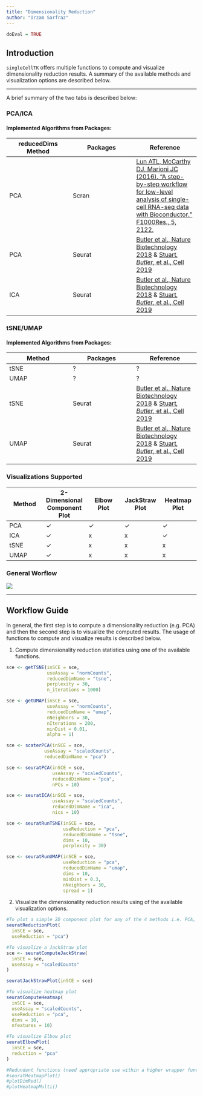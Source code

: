 ```yaml
---
title: "Dimensionality Reduction"
author: "Irzam Sarfraz"
---
```

```r
doEval = TRUE
```
## Introduction
`singleCellTK` offers multiple functions to compute and visualize dimensionality reduction results.
A summary of the available methods and visualization options are described below.

---

A brief summary of the two tabs is described below:

### PCA/ICA
#### Implemented Algorithms from Packages:
|reducedDims Method|Packages|Reference|
|---|---|---| 
| PCA | Scran  | [Lun ATL, McCarthy DJ, Marioni JC (2016). “A step-by-step workflow for low-level analysis of single-cell RNA-seq data with Bioconductor.” F1000Res., 5, 2122.](https://doi.org/10.12688/f1000research.9501.2) |
| PCA | Seurat | [Butler et al., Nature Biotechnology 2018](https://www.nature.com/articles/nbt.4096) & [Stuart*, Butler*, et al., Cell 2019](https://www.cell.com/cell/fulltext/S0092-8674(19)30559-8) |
| ICA | Seurat | [Butler et al., Nature Biotechnology 2018](https://www.nature.com/articles/nbt.4096) & [Stuart*, Butler*, et al., Cell 2019](https://www.cell.com/cell/fulltext/S0092-8674(19)30559-8) |

### tSNE/UMAP
#### Implemented Algorithms from Packages:
|Method|Packages|Reference|
|---|---|---| 
| tSNE | ?  | ? |
| UMAP | ?  | ? |
| tSNE | Seurat | [Butler et al., Nature Biotechnology 2018](https://www.nature.com/articles/nbt.4096) & [Stuart*, Butler*, et al., Cell 2019](https://www.cell.com/cell/fulltext/S0092-8674(19)30559-8) |
| UMAP | Seurat | [Butler et al., Nature Biotechnology 2018](https://www.nature.com/articles/nbt.4096) & [Stuart*, Butler*, et al., Cell 2019](https://www.cell.com/cell/fulltext/S0092-8674(19)30559-8) |

### Visualizations Supported
| Method | 2-Dimensional Component Plot | Elbow Plot | JackStraw Plot | Heatmap Plot |
|---|---|---|---|---|
|PCA| $\checkmark$ | $\checkmark$ | $\checkmark$ | $\checkmark$ |
|ICA| $\checkmark$ |x|x|$\checkmark$|
|tSNE| $\checkmark$ |x|x|x|
|UMAP| $\checkmark$ |x|x|x|

### General Worflow
![](ui_screenshots/dimensionality_reduction/dr_workflow.png)

---

## Workflow Guide
In general, the first step is to compute a dimensionality reduction (e.g. PCA) and then the second
step is to visualize the computed results. The usage of functions to compute and visualize 
results is described below.

1. Compute dimensionality reduction statistics using one of the available functions.
```r
sce <- getTSNE(inSCE = sce,
               useAssay = "normCounts",
               reducedDimName = "tsne",
               perplexity = 30,
               n_iterations = 1000)

sce <- getUMAP(inSCE = sce,
               useAssay = "normCounts",
               reducedDimName = "umap",
               nNeighbors = 30,
               nIterations = 200,
               minDist = 0.01,
               alpha = 1)

sce <- scaterPCA(inSCE = sce,
              useAssay = "scaledCounts",
              reducedDimName = "pca")

sce <- seuratPCA(inSCE = sce,
                 useAssay = "scaledCounts",
                 reducedDimName = "pca",
                 nPCs = 10)

sce <- seuratICA(inSCE = sce,
                 useAssay = "scaledCounts",
                 reducedDimName = "ica",
                 nics = 10)

sce <- seuratRunTSNE(inSCE = sce,
                     useReduction = "pca",
                     reducedDimName = "tsne",
                     dims = 10,
                     perplexity = 30)

sce <- seuratRunUMAP(inSCE = sce,
                     useReduction = "pca",
                     reducedDimName = "umap",
                     dims = 10,
                     minDist = 0.3,
                     nNeighbors = 30,
                     spread = 1)
```


2. Visualize the dimensionality reduction results using of the available visualization options.
```r
#To plot a simple 2D component plot for any of the 4 methods i.e. PCA, ICA, tSNE and UMAP
seuratReductionPlot(
  inSCE = sce,
  useReduction = "pca")

#To visualize a JackStraw plot
sce <- seuratComputeJackStraw(
  inSCE = sce,
  useAssay = "scaledCounts"
)

seuratJackStrawPlot(inSCE = sce)

#To visualize heatmap plot
seuratComputeHeatmap(
  inSCE = sce,
  useAssay = "scaledCounts",
  useReduction = "pca",
  dims = 10,
  nfeatures = 10)

#To visualize Elbow plot
seuratElbowPlot(
  inSCE = sce,
  reduction = "pca"
)

#Redundant functions (need appropriate use within a higher wrapper function)
#seuratHeatmapPlot()
#plotDimRed()
#plotHeatmapMulti()
```